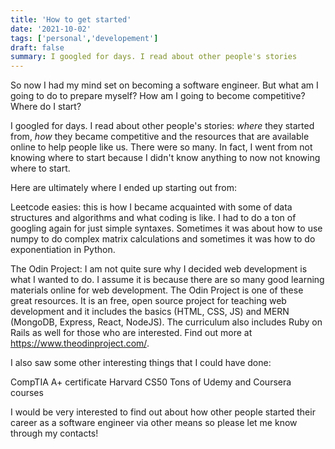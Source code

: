 ```yaml
---
title: 'How to get started'
date: '2021-10-02'
tags: ['personal','developement']
draft: false
summary: I googled for days. I read about other people's stories
---
```


So now I had my mind set on becoming a software engineer. But what am I going to do to prepare myself? How am I going to become competitive? Where do I start?

I googled for days. I read about other people's stories: *where* they started from, *how* they became competitive and the resources that are available online to help people like us. There were so many. In fact, I went from not knowing where to start because I didn't know anything to now not knowing where to start.

Here are ultimately where I ended up starting out from:

Leetcode easies: this is how I became acquainted with some of data structures and algorithms and what coding is like. I had to do a ton of googling again for just simple syntaxes. Sometimes it was about how to use numpy to do complex matrix calculations and sometimes it was how to do exponentiation in Python.

The Odin Project: I am not quite sure why I decided web development is what I wanted to do. I assume it is because there are so many good learning materials online for web development. The Odin Project is one of these great resources. It is an free, open source project for teaching web development and it includes the basics (HTML, CSS, JS) and MERN (MongoDB, Express, React, NodeJS). The curriculum also includes Ruby on Rails as well for those who are interested. Find out more at https://www.theodinproject.com/.

I also saw some other interesting things that I could have done:

CompTIA A+ certificate
Harvard CS50
Tons of Udemy and Coursera courses

I would be very interested to find out about how other people started their career as a software engineer via other means so please let me know through my contacts!
